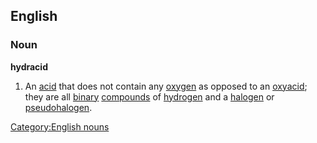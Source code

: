 ==English==
===Noun===
'''hydracid'''
#{{chemistry}} An [[acid]] that does not contain any [[oxygen]] as opposed to an [[oxyacid]]; they are all [[binary]] [[compound]]s of [[hydrogen]] and a [[halogen]] or [[pseudohalogen]].
[[Category:English nouns]]